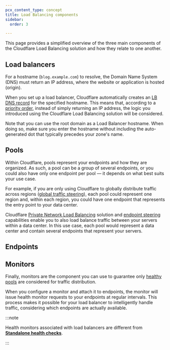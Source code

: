 ```yaml
---
pcx_content_type: concept
title: Load Balancing components
sidebar:
  order: 3

---
```



This page provides a simplified overview of the three main components of the Cloudflare Load Balancing solution and how they relate to one another.

## Load balancers

For a hostname (`blog.example.com`) to resolve, the Domain Name System (DNS) must return an IP address, where the website or application is hosted (origin).

When you set up a load balancer, Cloudflare automatically creates an [LB DNS record](/load-balancing/load-balancers/dns-records/) for the specified hostname. This means that, according to a [priority order](/load-balancing/load-balancers/dns-records/#priority-order), instead of simply returning an IP address, the logic you introduced using the Cloudflare Load Balancing solution will be considered.

Note that you can use the root domain as a Load Balancer hostname. When doing so, make sure you enter the hostname without including the auto-generated dot that typically precedes your zone's name. 

<Render file="load-balancing-diagram" />

## Pools

Within Cloudflare, pools represent your endpoints and how they are organized. As such, a pool can be a group of several endpoints, or you could also have only one endpoint per pool — it depends on what best suits your use case.

For example, if you are only using Cloudflare to globally distribute traffic across regions ([global traffic steering](/load-balancing/understand-basics/traffic-steering/steering-policies/)), each pool could represent one region and, within each region, you could have one endpoint that represents the entry point to your data center.

Cloudflare [Private Network Load Balancing](/load-balancing/private-network/) solution and [endpoint steering](/load-balancing/understand-basics/traffic-steering/origin-level-steering/) capabilities enable you to also load balance traffic between your servers within a data center. In this use case, each pool would represent a data center and contain several endpoints that represent your servers.

## Endpoints

<GlossaryDefinition term="endpoint" prepend="Endpoints refer to " />

## Monitors

Finally, monitors are the component you can use to guarantee only [healthy pools](/load-balancing/understand-basics/health-details/) are considered for traffic distribution.

When you configure a monitor and attach it to endpoints, the monitor will issue health monitor requests to your endpoints at regular intervals. This process makes it possible for your load balancer to intelligently handle traffic, considering which endpoints are actually available.

<Render file="health-check-diagram" />

:::note


Health monitors associated with load balancers are different from [**Standalone health checks**](/health-checks/).


:::
